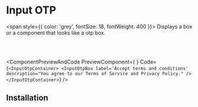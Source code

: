 # Input OTP

<span style={{ color: 'grey', fontSize: 18, fontWeight: 400 }}>
  Displays a box or a component that looks like a otp box.
</span>

<br></br>


<ComponentPreviewAndCode PreviewComponent={
    <InputOtpContainer>
        <InputOtpBox
            label='Accept terms and conditions'
            description="You agree to our Terms of Service and Privacy Policy."
        />
    </InputOtpContainer>
}
Code={`
<InputOtpContainer>
    <InputOtpBox
        label='Accept terms and conditions'
        description="You agree to our Terms of Service and Privacy Policy."
    />
</InputOtpContainer>
`}
/>

## Installation

<CommandBlock command="npx react-nex add Input-Otp" />